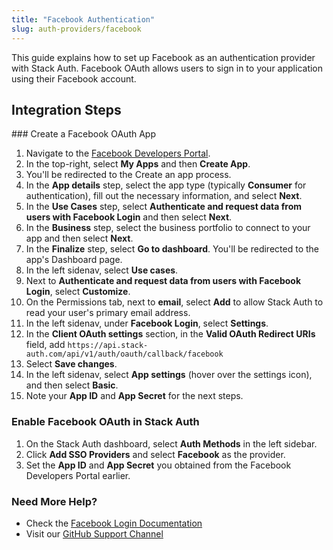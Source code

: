 ```yaml
---
title: "Facebook Authentication"
slug: auth-providers/facebook
---
```


This guide explains how to set up Facebook as an authentication provider with Stack Auth. Facebook OAuth allows users to sign in to your application using their Facebook account.


## Integration Steps

<Steps>
  ### Create a Facebook OAuth App
  
  1. Navigate to the [Facebook Developers Portal](https://developers.facebook.com/).
  2. In the top-right, select **My Apps** and then **Create App**.
  3. You'll be redirected to the Create an app process.
  4. In the **App details** step, select the app type (typically **Consumer** for authentication), fill out the necessary information, and select **Next**.
  5. In the **Use Cases** step, select **Authenticate and request data from users with Facebook Login** and then select **Next**.
  6. In the **Business** step, select the business portfolio to connect to your app and then select **Next**.
  7. In the **Finalize** step, select **Go to dashboard**. You'll be redirected to the app's Dashboard page.
  8. In the left sidenav, select **Use cases**.
  9. Next to **Authenticate and request data from users with Facebook Login**, select **Customize**.
  10. On the Permissions tab, next to **email**, select **Add** to allow Stack Auth to read your user's primary email address.
  11. In the left sidenav, under **Facebook Login**, select **Settings**.
  12. In the **Client OAuth settings** section, in the **Valid OAuth Redirect URIs** field, add `https://api.stack-auth.com/api/v1/auth/oauth/callback/facebook`
  13. Select **Save changes**.
  14. In the left sidenav, select **App settings** (hover over the settings icon), and then select **Basic**.
  15. Note your **App ID** and **App Secret** for the next steps.
  
  ### Enable Facebook OAuth in Stack Auth
  
  1. On the Stack Auth dashboard, select **Auth Methods** in the left sidebar.
  2. Click **Add SSO Providers** and select **Facebook** as the provider.
  3. Set the **App ID** and **App Secret** you obtained from the Facebook Developers Portal earlier.
</Steps>

### Need More Help?

- Check the [Facebook Login Documentation](https://developers.facebook.com/docs/facebook-login/)
- Visit our [GitHub Support Channel](https://github.stack-auth.com)
